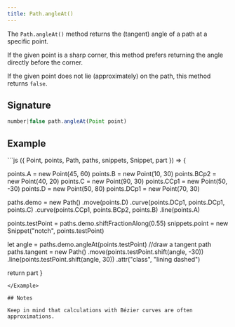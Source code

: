 ```yaml
---
title: Path.angleAt()
---
```


The `Path.angleAt()` method returns the (tangent) angle of a path at a specific point.

If the given point is a sharp corner, this method prefers returning the angle directly before the corner.

If the given point does not lie (approximately) on the path, this method returns `false`.

## Signature

```js
number|false path.angleAt(Point point)
```

## Example

<Example caption="Example of the Path.angleAt() method">
```js
({ Point, points, Path, paths, snippets, Snippet, part }) => {

points.A = new Point(45, 60)
points.B = new Point(10, 30)
points.BCp2 = new Point(40, 20)
points.C = new Point(90, 30)
points.CCp1 = new Point(50, -30)
points.D = new Point(50, 80)
points.DCp1 = new Point(70, 30)

paths.demo = new Path()
.move(points.D)
.curve(points.DCp1, points.DCp1, points.C)
.curve(points.CCp1, points.BCp2, points.B)
.line(points.A)

points.testPoint = paths.demo.shiftFractionAlong(0.55)
snippets.point = new Snippet("notch", points.testPoint)

let angle = paths.demo.angleAt(points.testPoint)
//draw a tangent path
paths.tangent = new Path()
  .move(points.testPoint.shift(angle, -30))
  .line(points.testPoint.shift(angle, 30))
  .attr("class", "lining dashed")

return part
}
```
</Example>
                               
## Notes

Keep in mind that calculations with Bézier curves are often approximations.
